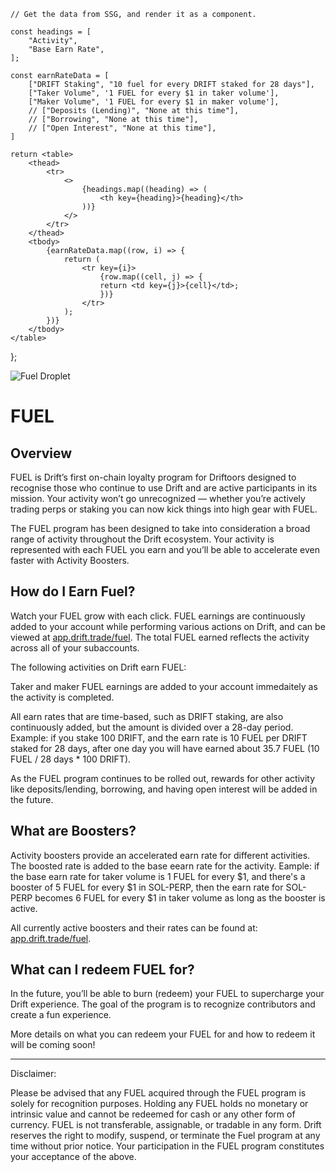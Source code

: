     // Get the data from SSG, and render it as a component.
  
    const headings = [
        "Activity",
        "Base Earn Rate",
    ];

    const earnRateData = [
        ["DRIFT Staking", "10 fuel for every DRIFT staked for 28 days"],
        ["Taker Volume", '1 FUEL for every $1 in taker volume'],
        ["Maker Volume", '1 FUEL for every $1 in maker volume'],
        // ["Deposits (Lending)", "None at this time"],
        // ["Borrowing", "None at this time"],
        // ["Open Interest", "None at this time"],
    ]

    return <table>
        <thead>
            <tr>
                <>
                    {headings.map((heading) => (
                        <th key={heading}>{heading}</th>
                    ))}
                </>
            </tr>
        </thead>
        <tbody>
            {earnRateData.map((row, i) => {
                return (
                    <tr key={i}>
                        {row.map((cell, j) => {
                        return <td key={j}>{cell}</td>;
                        })}
                    </tr>
                );
            })}
        </tbody>
    </table>
};


<div style={{ display: 'flex', flexDirection: 'row', alignItems: 'center',  padding: '24px 0 0 0' }}>
    <img src="/assets/fuel-droplet-large.svg" alt="Fuel Droplet" style={{ marginRight: '16px', position: 'relative', top: '2px' }} />
    <h1 style={{fontSize: '44px', fontWeight: 'bold'}}>FUEL</h1>
</div>

## Overview

FUEL is Drift’s first on-chain loyalty program for Driftoors designed to recognise those who continue to use Drift and are active participants in its mission. Your activity won’t go unrecognized — whether you’re actively trading perps or staking you can now kick things into high gear with FUEL. 

The FUEL program has been designed to take into consideration a broad range of activity throughout the Drift ecosystem. Your activity is represented with each FUEL you earn and you’ll be able to accelerate even faster with Activity Boosters.

## How do I Earn Fuel?

Watch your FUEL grow with each click. FUEL earnings are continuously added to your account while performing various actions on Drift, and can be viewed at [app.drift.trade/fuel](http://app.drift.trade/fuel). The total FUEL earned reflects the activity across all of your subaccounts.

The following activities on Drift earn FUEL:
<FuelBaseRatesTable />

Taker and maker FUEL earnings are added to your account immedaitely as the activity is completed.

All earn rates that are time-based, such as DRIFT staking, are also continuously added, but the amount is divided over a 28-day period. Example: if you stake 100 DRIFT, and the earn rate is 10 FUEL per DRIFT staked for 28 days, after one day you will have earned about 35.7 FUEL (10 FUEL / 28 days * 100 DRIFT).

As the FUEL program continues to be rolled out, rewards for other activity like deposits/lending, borrowing, and having open interest will be added in the future.

## What are Boosters?

Activity boosters provide an accelerated earn rate for different activities. The boosted rate is added to the base eearn rate for the activity. Eample: if the base earn rate for taker volume is 1 FUEL for every \$1, and there's a booster of 5 FUEL for every \$1 in SOL-PERP, then the earn rate for SOL-PERP becomes 6 FUEL for every \$1 in taker volume as long as the booster is active.

All currently active boosters and their rates can be found at: [app.drift.trade/fuel](http://app.drift.trade/fuel).

## What can I redeem FUEL for?

In the future, you’ll be able to burn (redeem) your FUEL to supercharge your Drift experience. The goal of the program is to recognize contributors and create a fun experience.

More details on what you can redeem your FUEL for and how to redeem it will be coming soon!

---

Disclaimer:

Please be advised that any FUEL acquired through the FUEL program is solely for recognition purposes. Holding any FUEL holds no monetary or intrinsic value and cannot be redeemed for cash or any other form of currency.  FUEL is not transferable, assignable, or tradable in any form. Drift reserves the right to modify, suspend, or terminate the Fuel program at any time without prior notice. Your participation in the FUEL program constitutes your acceptance of the above.
